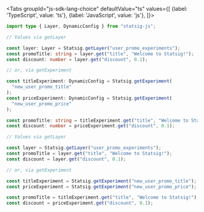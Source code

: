 
<Tabs
  groupId="js-sdk-lang-choice"
  defaultValue="ts"
  values={[
    {label: 'TypeScript', value: 'ts'},
    {label: 'JavaScript', value: 'js'},
  ]}>

  <TabItem value="ts">

```typescript
import type { Layer, DynamicConfig } from "statsig-js";

// Values via getLayer

const layer: Layer = Statsig.getLayer("user_promo_experiments");
const promoTitle: string = layer.get("title", "Welcome to Statsig!");
const discount: number = layer.get("discount", 0.1);

// or, via getExperiment

const titleExperiment: DynamicConfig = Statsig.getExperiment(
  "new_user_promo_title"
);
const priceExperiment: DynamicConfig = Statsig.getExperiment(
  "new_user_promo_price"
);

const promoTitle: string = titleExperiment.get("title", "Welcome to Statsig!");
const discount: number = priceExperiment.get("discount", 0.1);
```

  </TabItem>
  <TabItem value="js">

```jsx
// Values via getLayer

const layer = Statsig.getLayer("user_promo_experiments");
const promoTitle = layer.get("title", "Welcome to Statsig!");
const discount = layer.get("discount", 0.1);

// or, via getExperiment

const titleExperiment = Statsig.getExperiment("new_user_promo_title");
const priceExperiment = Statsig.getExperiment("new_user_promo_price");

const promoTitle = titleExperiment.get("title", "Welcome to Statsig!");
const discount = priceExperiment.get("discount", 0.1);
```

  </TabItem>
</Tabs>
